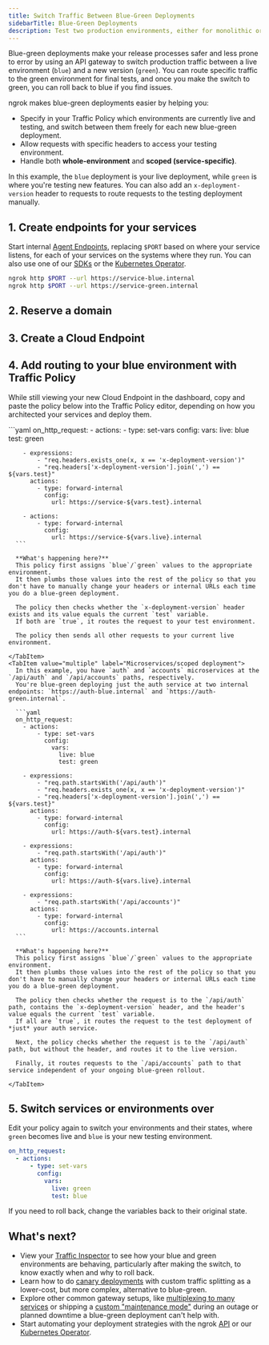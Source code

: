 ```yaml
---
title: Switch Traffic Between Blue-Green Deployments
sidebarTitle: Blue-Green Deployments
description: Test two production environments, either for monolithic or microservices architectures, side-by-side with a testing header and instant rollouts/rollbacks.
---
```



Blue-green deployments make your release processes safer and less prone to error by using an API gateway to switch production traffic between a live environment (`blue`) and a new version (`green`).
You can route specific traffic to the green environment for final tests, and once you make the switch to green, you can roll back to blue if you find issues.

ngrok makes blue-green deployments easier by helping you:

- Specify in your Traffic Policy which environments are currently live and testing, and switch between them freely for each new blue-green deployment.
- Allow requests with specific headers to access your testing environment.
- Handle both <Definition meaning="Whole-environment deployments are ideal for monolithic-ish architectures where services are coupled and need to be updated together.">**whole-environment**</Definition> and <Definition meaning="Scoped deployments work better when your services are entirely decoupled and you can deploy them independently.">**scoped (service-specific)**</Definition>.

In this example, the `blue` deployment is your live deployment, while `green` is where you're testing new features.
You can also add an `x-deployment-version` header to requests to route requests to the testing deployment manually.

## 1. Create endpoints for your services

Start internal [Agent Endpoints](/docs/universal-gateway/agent-endpoints/), replacing `$PORT` based on where your service listens, for each of your services on the systems where they run.
You can also use one of our [SDKs](/docs/agent-sdks/#example-usage) or the [Kubernetes Operator](/docs/getting-started/kubernetes/ingress/).

```bash
ngrok http $PORT --url https://service-blue.internal
ngrok http $PORT --url https://service-green.internal
```

## 2. Reserve a domain

<ReserveDomain />

## 3. Create a Cloud Endpoint

<CloudEndpoint />

## 4. Add routing to your blue environment with Traffic Policy

While still viewing your new Cloud Endpoint in the dashboard, copy and paste the policy below into the Traffic Policy editor, depending on how you architected your services and deploy them.

<Tabs>
  <TabItem value="single" label="Single service/whole-environment" default>
    ```yaml
    on_http_request:
      - actions:
          - type: set-vars
            config:
              vars:
                live: blue
                test: green

        - expressions:
            - "req.headers.exists_one(x, x == 'x-deployment-version')"
            - "req.headers['x-deployment-version'].join(',') == ${vars.test}"
          actions:
            - type: forward-internal
              config:
                url: https://service-${vars.test}.internal

        - actions:
            - type: forward-internal
              config:
                url: https://service-${vars.live}.internal
      ```

      **What's happening here?**
      This policy first assigns `blue`/`green` values to the appropriate environment.
      It then plumbs those values into the rest of the policy so that you don't have to manually change your headers or internal URLs each time you do a blue-green deployment.

      The policy then checks whether the `x-deployment-version` header exists and its value equals the current `test` variable.
      If both are `true`, it routes the request to your test environment.

      The policy then sends all other requests to your current live environment.

    </TabItem>
    <TabItem value="multiple" label="Microservices/scoped deployment">
      In this example, you have `auth` and `accounts` microservices at the `/api/auth` and `/api/accounts` paths, respectively.
      You're blue-green deploying just the auth service at two internal endpoints: `https://auth-blue.internal` and `https://auth-green.internal`.

      ```yaml
      on_http_request:
        - actions:
            - type: set-vars
              config:
                vars:
                  live: blue
                  test: green

        - expressions:
            - "req.path.startsWith('/api/auth')"
            - "req.headers.exists_one(x, x == 'x-deployment-version')"
            - "req.headers['x-deployment-version'].join(',') == ${vars.test}"
          actions:
            - type: forward-internal
              config:
                url: https://auth-${vars.test}.internal

        - expressions:
            - "req.path.startsWith('/api/auth')"
          actions:
            - type: forward-internal
              config:
                url: https://auth-${vars.live}.internal

        - expressions:
            - "req.path.startsWith('/api/accounts')"
          actions:
            - type: forward-internal
              config:
                url: https://accounts.internal
      ```

      **What's happening here?**
      This policy first assigns `blue`/`green` values to the appropriate environment.
      It then plumbs those values into the rest of the policy so that you don't have to manually change your headers or internal URLs each time you do a blue-green deployment.

      The policy then checks whether the request is to the `/api/auth` path, contains the `x-deployment-version` header, and the header's value equals the current `test` variable.
      If all are `true`, it routes the request to the test deployment of *just* your auth service.

      Next, the policy checks whether the request is to the `/api/auth` path, but without the header, and routes it to the live version.

      Finally, it routes requests to the `/api/accounts` path to that service independent of your ongoing blue-green rollout.

    </TabItem>

</Tabs>

## 5. Switch services or environments over

Edit your policy again to switch your environments and their states, where `green` becomes live and `blue` is your new testing environment.

```yaml
on_http_request:
  - actions:
      - type: set-vars
        config:
          vars:
            live: green
            test: blue
```

If you need to roll back, change the variables back to their original state.

## What's next?

- View your [Traffic
  Inspector](https://dashboard.ngrok.com/traffic-inspector) to see how your blue and green environments are behaving, particularly after making the switch, to know exactly when and why to roll back.
- Learn how to do [canary deployments](/docs/universal-gateway/examples/canary-deployments) with custom traffic splitting as a lower-cost, but more complex, alternative to blue-green.
- Explore other common gateway setups, like [multiplexing to many
  services](/docs/universal-gateway/examples/multiplex) or shipping a [custom "maintenance mode"](/docs/universal-gateway/examples/maintenance-mode/) during an outage or planned downtime a blue-green deployment can't help with.
- Start automating your deployment strategies with the ngrok [API](/docs/api/) or our [Kubernetes Operator](/docs/k8s/).
